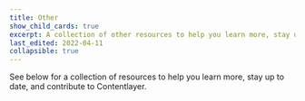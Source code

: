 ```yaml
---
title: Other
show_child_cards: true
excerpt: A collection of other resources to help you learn more, stay up to date, and contribute.
last_edited: 2022-04-11
collapsible: true
---
```


See below for a collection of resources to help you learn more, stay up to date, and contribute to Contentlayer.
